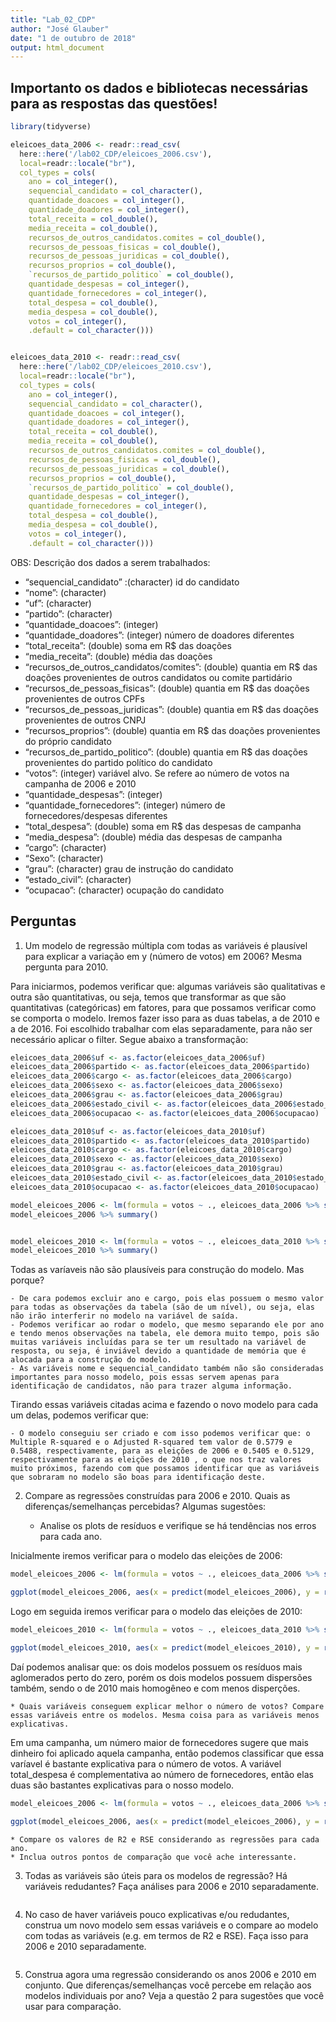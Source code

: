 ```yaml
---
title: "Lab_02_CDP"
author: "José Glauber"
date: "1 de outubro de 2018"
output: html_document
---
```


## Importanto os dados e bibliotecas necessárias para as respostas das questões!
```r
library(tidyverse)

eleicoes_data_2006 <- readr::read_csv(
  here::here('/lab02_CDP/eleicoes_2006.csv'), 
  local=readr::locale("br"),
  col_types = cols(
    ano = col_integer(),
    sequencial_candidato = col_character(),
    quantidade_doacoes = col_integer(),
    quantidade_doadores = col_integer(),
    total_receita = col_double(),
    media_receita = col_double(),
    recursos_de_outros_candidatos.comites = col_double(),
    recursos_de_pessoas_fisicas = col_double(),
    recursos_de_pessoas_juridicas = col_double(),
    recursos_proprios = col_double(),
    `recursos_de_partido_politico` = col_double(),
    quantidade_despesas = col_integer(),
    quantidade_fornecedores = col_integer(),
    total_despesa = col_double(),
    media_despesa = col_double(),
    votos = col_integer(),
    .default = col_character()))


eleicoes_data_2010 <- readr::read_csv(
  here::here('/lab02_CDP/eleicoes_2010.csv'), 
  local=readr::locale("br"),
  col_types = cols(
    ano = col_integer(),
    sequencial_candidato = col_character(),
    quantidade_doacoes = col_integer(),
    quantidade_doadores = col_integer(),
    total_receita = col_double(),
    media_receita = col_double(),
    recursos_de_outros_candidatos.comites = col_double(),
    recursos_de_pessoas_fisicas = col_double(),
    recursos_de_pessoas_juridicas = col_double(),
    recursos_proprios = col_double(),
    `recursos_de_partido_politico` = col_double(),
    quantidade_despesas = col_integer(),
    quantidade_fornecedores = col_integer(),
    total_despesa = col_double(),
    media_despesa = col_double(),
    votos = col_integer(),
    .default = col_character()))
```

OBS: Descrição dos dados a serem trabalhados:

  * "sequencial_candidato" :(character) id do candidato
  * "nome": (character)
  * "uf": (character)
  * "partido": (character)
  * "quantidade_doacoes": (integer)
  * "quantidade_doadores": (integer) número de doadores diferentes
  * "total_receita": (double) soma em R$ das doações
  * "media_receita": (double) média das doações
  * "recursos_de_outros_candidatos/comites": (double) quantia em R$ das doações provenientes de outros candidatos ou comite partidário
  * "recursos_de_pessoas_fisicas": (double) quantia em R$ das doações provenientes de outros CPFs
  * "recursos_de_pessoas_juridicas": (double) quantia em R$ das doações provenientes de outros CNPJ
  * "recursos_proprios": (double) quantia em R$ das doações provenientes do próprio candidato
  * "recursos_de_partido_politico": (double) quantia em R$ das doações provenientes do partido político do candidato
  * "votos": (integer) variável alvo. Se refere ao número de votos na campanha de 2006 e 2010
  * "quantidade_despesas": (integer)
  * "quantidade_fornecedores": (integer) número de fornecedores/despesas diferentes
  * "total_despesa": (double) soma em R$ das despesas de campanha
  * "media_despesa": (double) média das despesas de campanha
  * "cargo": (character)
  * "Sexo":  (character)
  * "grau": (character) grau de instrução do candidato
  * "estado_civil": (character)
  * "ocupacao": (character) ocupação do candidato

## Perguntas

1) Um modelo de regressão múltipla com todas as variáveis é plausível para explicar a variação em y (número de votos) em 2006? Mesma pergunta para 2010.

  Para iniciarmos, podemos verificar que: algumas variáveis são qualitativas e outra são quantitativas, ou seja, temos que transformar as que são quantitativas (categóricas) em fatores, para que possamos verificar como se comporta o modelo. Iremos fazer isso para as duas tabelas, a de 2010 e a de 2016. Foi escolhido trabalhar com elas separadamente, para não ser necessário aplicar o filter. Segue abaixo a transformação: 
  
```r
eleicoes_data_2006$uf <- as.factor(eleicoes_data_2006$uf)
eleicoes_data_2006$partido <- as.factor(eleicoes_data_2006$partido)
eleicoes_data_2006$cargo <- as.factor(eleicoes_data_2006$cargo)
eleicoes_data_2006$sexo <- as.factor(eleicoes_data_2006$sexo)
eleicoes_data_2006$grau <- as.factor(eleicoes_data_2006$grau)
eleicoes_data_2006$estado_civil <- as.factor(eleicoes_data_2006$estado_civil)
eleicoes_data_2006$ocupacao <- as.factor(eleicoes_data_2006$ocupacao)

eleicoes_data_2010$uf <- as.factor(eleicoes_data_2010$uf)
eleicoes_data_2010$partido <- as.factor(eleicoes_data_2010$partido)
eleicoes_data_2010$cargo <- as.factor(eleicoes_data_2010$cargo)
eleicoes_data_2010$sexo <- as.factor(eleicoes_data_2010$sexo)
eleicoes_data_2010$grau <- as.factor(eleicoes_data_2010$grau)
eleicoes_data_2010$estado_civil <- as.factor(eleicoes_data_2010$estado_civil)
eleicoes_data_2010$ocupacao <- as.factor(eleicoes_data_2010$ocupacao)

model_eleicoes_2006 <- lm(formula = votos ~ ., eleicoes_data_2006 %>% select(-ano, -cargo, -sequencial_candidato, -nome), na.action = na.omit)
model_eleicoes_2006 %>% summary()


model_eleicoes_2010 <- lm(formula = votos ~ ., eleicoes_data_2010 %>% select(-ano, -cargo, -sequencial_candidato, -nome), na.action = na.omit)
model_eleicoes_2010 %>% summary()

```

  Todas as varíaveis não são plausíveis para construção do modelo. Mas porque?
  
    - De cara podemos excluir ano e cargo, pois elas possuem o mesmo valor para todas as observações da tabela (são de um nível), ou seja, elas não irão interferir no modelo na variável de saída.
    - Podemos verificar ao rodar o modelo, que mesmo separando ele por ano e tendo menos observações na tabela, ele demora muito tempo, pois são muitas variáveis incluídas para se ter um resultado na variável de resposta, ou seja, é inviável devido a quantidade de memória que é alocada para a construção do modelo.
    - As variáveis nome e sequencial_candidato também não são consideradas importantes para nosso modelo, pois essas servem apenas para identificação de candidatos, não para trazer alguma informação. 

  Tirando essas variáveis citadas acima e fazendo o novo modelo para cada um delas, podemos verificar que:
  
    - O modelo conseguiu ser criado e com isso podemos verificar que: o Multiple R-squared e o Adjusted R-squared tem valor de 0.5779 e 0.5488, respectivamente, para as eleições de 2006 e 0.5405 e 0.5129, respectivamente para as eleições de 2010 , o que nos traz valores muito próximos, fazendo com que possamos identificar que as variáveis que sobraram no modelo são boas para identificação deste.


2) Compare as regressões construídas para 2006 e 2010. Quais as diferenças/semelhanças percebidas? Algumas sugestões:

    * Analise os plots de resíduos e verifique se há tendências nos erros para cada ano.
    
  Inicialmente iremos verificar para o modelo das eleições de 2006:
```r
model_eleicoes_2006 <- lm(formula = votos ~ ., eleicoes_data_2006 %>% select(-ano, -cargo, -sequencial_candidato, -nome), na.action = na.omit)

ggplot(model_eleicoes_2006, aes(x = predict(model_eleicoes_2006), y = residuals(model_eleicoes_2006))) + geom_point()
```
  Logo em seguida iremos verificar para o modelo das eleições de 2010:
  
```r
model_eleicoes_2010 <- lm(formula = votos ~ ., eleicoes_data_2010 %>% select(-ano, -cargo, -sequencial_candidato, -nome), na.action = na.omit)

ggplot(model_eleicoes_2010, aes(x = predict(model_eleicoes_2010), y = residuals(model_eleicoes_2010))) + geom_point()
```
  Daí podemos analisar que: os dois modelos possuem os resíduos mais aglomerados perto do zero, porém os dois modelos possuem dispersões também, sendo o de 2010 mais homogêneo e com menos disperções.

    * Quais variáveis conseguem explicar melhor o número de votos? Compare essas variáveis entre os modelos. Mesma coisa para as variáveis menos explicativas.
    
  Em uma campanha, um número maior de fornecedores sugere que mais dinheiro foi aplicado aquela campanha, então podemos classificar que essa varíavel é bastante explicativa para o número de votos. A variável total_despesa é complementativa ao número de fornecedores, então elas duas são bastantes explicativas para o nosso modelo. 

```r
model_eleicoes_2006 <- lm(formula = votos ~ ., eleicoes_data_2006 %>% select(-ano, -cargo, -sequencial_candidato, -nome, -votos), na.action = na.omit)

ggplot(model_eleicoes_2006, aes(x = predict(model_eleicoes_2006), y = residuals(model_eleicoes_2006))) + geom_point()
```

  
    * Compare os valores de R2 e RSE considerando as regressões para cada ano.
    * Inclua outros pontos de comparação que você ache interessante.



3) Todas as variáveis são úteis para os modelos de regressão? Há variáveis redudantes? Faça análises para 2006 e 2010 separadamente. 

```r

```

4) No caso de haver variáveis pouco explicativas e/ou redudantes, construa um novo modelo sem essas variáveis e o compare ao modelo com todas as variáveis (e.g. em termos de R2 e RSE). Faça isso para 2006 e 2010 separadamente.  

```r

```

5) Construa agora uma regressão considerando os anos 2006 e 2010 em conjunto. Que diferenças/semelhanças você percebe em relação aos modelos individuais por ano? Veja a questão 2 para sugestões que você usar para comparação.

```r

```